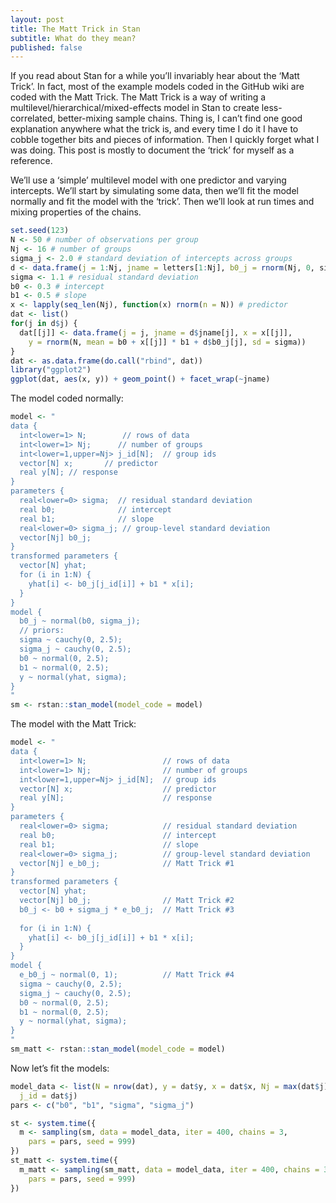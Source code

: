 ```yaml
---
layout: post
title: The Matt Trick in Stan
subtitle: What do they mean?
published: false
---
```


If you read about Stan for a while you'll invariably hear about the 'Matt Trick'. In fact, most of the example models coded in the GitHub wiki are coded with the Matt Trick. The Matt Trick is a way of writing a multilevel/hierarchical/mixed-effects model in Stan to create less-correlated, better-mixing sample chains. Thing is, I can't find one good explanation anywhere what the trick is, and every time I do it I have to cobble together bits and pieces of information. Then I quickly forget what I was doing. This post is mostly to document the 'trick' for myself as a reference.

We'll use a 'simple' multilevel model with one predictor and varying intercepts. We'll start by simulating some data, then we'll fit the model normally and fit the model with the 'trick'. Then we'll look at run times and mixing properties of the chains.

```r
set.seed(123)
N <- 50 # number of observations per group
Nj <- 16 # number of groups
sigma_j <- 2.0 # standard deviation of intercepts across groups
d <- data.frame(j = 1:Nj, jname = letters[1:Nj], b0_j = rnorm(Nj, 0, sigma_j))
sigma <- 1.1 # residual standard deviation
b0 <- 0.3 # intercept
b1 <- 0.5 # slope
x <- lapply(seq_len(Nj), function(x) rnorm(n = N)) # predictor
dat <- list()
for(j in d$j) {
  dat[[j]] <- data.frame(j = j, jname = d$jname[j], x = x[[j]],
    y = rnorm(N, mean = b0 + x[[j]] * b1 + d$b0_j[j], sd = sigma))
}
dat <- as.data.frame(do.call("rbind", dat))
library("ggplot2")
ggplot(dat, aes(x, y)) + geom_point() + facet_wrap(~jname)
```

The model coded normally:

```r
model <- "
data {
  int<lower=1> N;        // rows of data
  int<lower=1> Nj;      // number of groups
  int<lower=1,upper=Nj> j_id[N];  // group ids
  vector[N] x;       // predictor
  real y[N]; // response
}
parameters {
  real<lower=0> sigma;  // residual standard deviation
  real b0;              // intercept
  real b1;              // slope
  real<lower=0> sigma_j; // group-level standard deviation
  vector[Nj] b0_j;
}
transformed parameters {
  vector[N] yhat;
  for (i in 1:N) {
    yhat[i] <- b0_j[j_id[i]] + b1 * x[i];
  }
}
model {
  b0_j ~ normal(b0, sigma_j); 
  // priors:
  sigma ~ cauchy(0, 2.5);
  sigma_j ~ cauchy(0, 2.5);
  b0 ~ normal(0, 2.5);
  b1 ~ normal(0, 2.5);
  y ~ normal(yhat, sigma);
}
"
sm <- rstan::stan_model(model_code = model)
```

The model with the Matt Trick:

```r
model <- "
data {
  int<lower=1> N;                 // rows of data
  int<lower=1> Nj;                // number of groups
  int<lower=1,upper=Nj> j_id[N];  // group ids
  vector[N] x;                    // predictor
  real y[N];                      // response
}
parameters {
  real<lower=0> sigma;            // residual standard deviation
  real b0;                        // intercept
  real b1;                        // slope
  real<lower=0> sigma_j;          // group-level standard deviation
  vector[Nj] e_b0_j;              // Matt Trick #1
}
transformed parameters {
  vector[N] yhat;
  vector[Nj] b0_j;                // Matt Trick #2
  b0_j <- b0 + sigma_j * e_b0_j;  // Matt Trick #3
  
  for (i in 1:N) {
    yhat[i] <- b0_j[j_id[i]] + b1 * x[i];
  }
}
model {
  e_b0_j ~ normal(0, 1);          // Matt Trick #4
  sigma ~ cauchy(0, 2.5);
  sigma_j ~ cauchy(0, 2.5);
  b0 ~ normal(0, 2.5);
  b1 ~ normal(0, 2.5);
  y ~ normal(yhat, sigma);
}
"
sm_matt <- rstan::stan_model(model_code = model)
```

Now let's fit the models:

```r
model_data <- list(N = nrow(dat), y = dat$y, x = dat$x, Nj = max(dat$j), 
  j_id = dat$j)
pars <- c("b0", "b1", "sigma", "sigma_j")

st <- system.time({
  m <- sampling(sm, data = model_data, iter = 400, chains = 3, 
    pars = pars, seed = 999)
})
st_matt <- system.time({
  m_matt <- sampling(sm_matt, data = model_data, iter = 400, chains = 3, 
    pars = pars, seed = 999)
})
```

